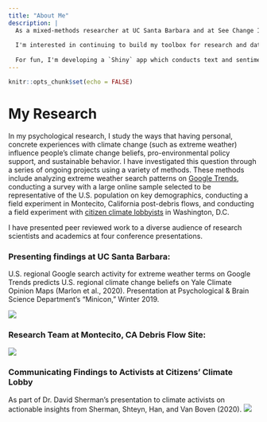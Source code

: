 ```yaml
---
title: "About Me"
description: |
  As a mixed-methods researcher at UC Santa Barbara and at See Change Institute, I design and produce research on the motivators of pro-environmental behavior. I employ advanced statistical methods to interpret data gathered from surveys, experiments, and large datasets. These methods include A/B testing, logistic and linear regressions, univariate and multivariate analysis, and multi-level modeling using statistical software packages such as R, SPSS, MPlus, and Excel. I maintain a robust and reproducible workflow using version-controlled projects with Github and R Markdown to write reports. 
  
  I'm interested in continuing to build my toolbox for research and data analysis by staying actively involved in the RStudio and TidyTuesday communities. While social psychology research primarily employs regression, ANOVAs, and A/B testing, I plan to continue learning advanced methods for analyzing environmental data including logistic regression, time series data, and spatial analysis.
  
  For fun, I'm developing a `Shiny` app which conducts text and sentiment analysis of American and English literature!
---
```

```r
knitr::opts_chunk$set(echo = FALSE)
```
# My Research
  In my psychological research, I study the ways that having personal, concrete experiences with climate change (such as extreme weather) influence people's climate change beliefs, pro-environmental policy support, and sustainable behavior. I have investigated this question through a series of ongoing projects using a variety of methods. These methods include analyzing extreme weather search patterns on [Google Trends](https://trends.google.com/trends/?geo=US), conducting a survey with a large online sample selected to be representative of the U.S. population on key demographics, conducting a field experiment in Montecito, California post-debris flows, and conducting a field experiment with [citizen climate lobbyists](https://citizensclimatelobby.org/) in Washington, D.C.
  
  I have presented peer reviewed work to a diverse audience of research scientists and academics at four conference presentations.
  
### Presenting findings at UC Santa Barbara:
U.S. regional Google search activity for extreme weather terms on Google Trends predicts U.S. regional climate change beliefs on Yale Climate Opinion Maps (Marlon et al., 2020). Presentation at Psychological & Brain Science Department's "Minicon," Winter 2019.

![](images/Minicon.jpeg)

### Research Team at Montecito, CA Debris Flow Site:
![](images/Montecito.jpeg)




### Communicating Findings to Activists at Citizens' Climate Lobby 
As part of Dr. David Sherman's presentation to climate activists on actionable insights from Sherman, Shteyn, Han, and Van Boven (2020).
![](images/CCL.jpg)


